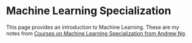 # Machine Learning Specialization 

This page provides an introduction to Machine Learning. These are my notes from [Courses on Machine Learning Specialization from Andrew Ng](https://www.coursera.org/specializations/machine-learning-introduction).


